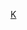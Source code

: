 {{Catnav|頁面分類|地理|各國地理|德國地理|德國城市}}
{{Catnav|頁面分類|地理|各國地理|各國城市|德國城市}}
{{Catnav|頁面分類|人类社会|城市|各國城市|德國城市}}
{{Commonscat|Cologne}}

[[Category:北莱茵-威斯特法伦州市镇|K]]